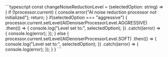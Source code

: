 <PlatformWrapper platform="react-js">
```typescript
const changeNoiseReductionLevel = (selectedOption: string) => {
    if (!processor.current) {
      console.error("AI noise reduction processor not initialized");
      return;
    }
    if(selectedOption === "aggressive")
    {
        processor.current.setLevel(AIDenoiserProcessorLevel.AGGRESSIVE)
        .then(() =>
        {
            console.log("Level set to:", selectedOption);
        })
        .catch((error) =>
        {
            console.log(error);
        });
    }
    else
    {
      processor.current.setLevel(AIDenoiserProcessorLevel.SOFT)
      .then(() =>
        {
            console.log("Level set to:", selectedOption);
        })
        .catch((error) =>
        {
            console.log(error);
        });
    }
}
```
</PlatformWrapper>